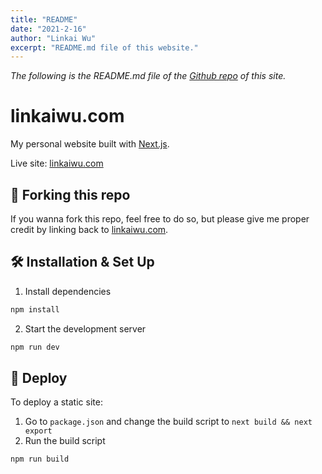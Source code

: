 ```yaml
---
title: "README"
date: "2021-2-16"
author: "Linkai Wu"
excerpt: "README.md file of this website."
---
```


*The following is the README.md file of the [Github repo](https://github.com/linkai101/me) of this site.*


# linkaiwu.com
My personal website built with [Next.js](https://nextjs.org).

Live site: [linkaiwu.com](https://linkaiwu.com)

## 🚨 Forking this repo
If you wanna fork this repo, feel free to do so, but please give me proper credit by linking back to [linkaiwu.com](https://linkaiwu.com).

## 🛠️ Installation & Set Up
1. Install dependencies
```bash
npm install
```
2. Start the development server
```bash
npm run dev
```

## 🚀 Deploy
To deploy a static site:
1. Go to `package.json` and change the build script to `next build && next export`
2. Run the build script
```bash
npm run build
```